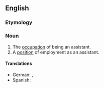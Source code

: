 ==English==

===Etymology===
{{suffix|assistant|ship|lang=en}}

===Noun===
{{en-noun|~}}

# The [[occupation]] of being an assistant.
# A [[position]] of employment as an assistant.

====Translations====
{{trans-top|occupation of being an assistant}}
{{trans-mid}}
{{trans-bottom}}

{{trans-top|position of employment as an assistant}}
{{trans-mid}}
* German: {{t|de|Hilfstätigkeit|f}}, {{t|de|Assistentenstelle|f}}
* Spanish: {{t+|es|ayudantía|f}}
{{trans-bottom}}